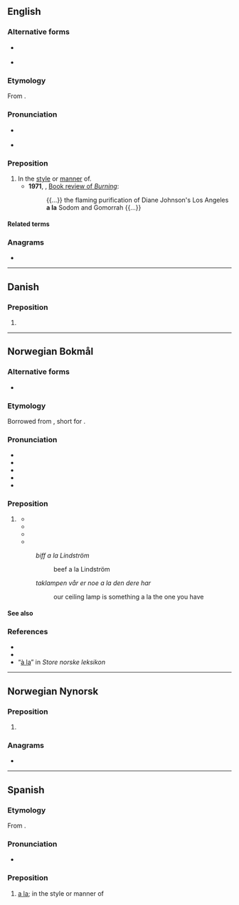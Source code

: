 {{also|Appendix:Variations of "ala"}}
==English==

===Alternative forms===
* {{l|en|à la}} {{qualifier|less common}}
* {{l|en|ala}} {{qualifier|colloquial}}

===Etymology===
From {{bor|en|fr|à la}}.

===Pronunciation===
* {{a|UK}} {{IPA|en|/æ læ/}}
* {{a|US}} {{IPA|en|/ɑ lɑ/}}

===Preposition===
{{en-prep|head=a la}}

# In the [[style]] or [[manner]] of.
#* '''1971''', ''{{w|The New York Times}}'', [https://web.archive.org/web/20090410083445/http://www.nytimes.com/books/00/04/16/specials/johnson-burning.html Book review of ''Burning'']:
#*: {{...}} the flaming purification of Diane Johnson's Los Angeles '''a la''' Sodom and Gomorrah {{...}}

====Related terms====
{{col3|en
|à la carte
|à la King
|a la minute
|a la mode
|à la russe
|chicken à la King
|service à la française
|service à la russe
}}

===Anagrams===
* {{anagrams|en|a=aal|AAL|aal}}

----

==Danish==

===Preposition===
{{da-prep}}

# {{alternative form of|da|à la}}

----

==Norwegian Bokmål==

===Alternative forms===
* {{l|nb|à la}}

===Etymology===
Borrowed from {{bor|nb|fr|à la||in the [[style]] or [[manner]] of}}, short for {{l|nb|a la mode||in fashion}}.

===Pronunciation===
* {{IPA|nb|/alːa/}}
* {{audio|nb|NB - Pronunciation of Norwegian Bokmål «à la».ogg|Audio}}
* {{rhymes|nb|alːa}}
* {{hyphenation|nb|a|la}}
* {{homophones|nb|Allah|à la}}

===Preposition===
{{head|nb|preposition}}

# {{l|en|a la}} {{q|in the [[style]] or [[manner]] of}}
#* {{quote-book|nb|year=1899|author={{w|Jonas Lie (writer)|Jonas Lie}}|title=Faste Forland|page=12|passage=Fastes skjødesløse paaklædning – aldeles a la den gamle|t=Faste's careless attire - completely a la the old one}}
#* {{quote-journal|nb|date=14.11.1931|work=A-magasinet|passage=i «à la», som betyr «à la manière de», d.v.s. som det er brukt der og der hos den og den person, ligger ikke alene en historisk erindring, men deri skjuler sig ofte hemmeligheten ved [mat]rettenes egenartethet|t=i «à la», which means «à la manière de», i.e. as it is used there and there in this and that person, lies not only a historical memory, but often hides the secret of the peculiarity of [food] dishes}}
#* {{quote-book|nb|year= 2005 |author={{w|Knut Borge}} and Tore Skoglund|title=Alt for Norge og vel så det|passage=ymter noen om belønning a la permisjon til jul?|t=does anyone claim rewards a la leave for Christmas?}}
#* {{quote-book|nb|year=2008|author={{w|Jon Michelet}}|title=Brev fra de troende|passage=boka spiller opp mot det klassiske krim-mysteriet, a la Agatha Christie|t=the book plays against the classic crime mystery, a la Agatha Christie}}
#: ''biff a la Lindström''
#:: beef a la Lindström
#: ''taklampen vår er noe a la den dere har''
#:: our ceiling lamp is something a la the one you have

====See also====
{{col4|nb
|a la carte
|a la carte-servering
|a la grecque
|a la mode
}}

===References===
* {{R:The Bokmål Dictionary}}
* {{R:NAOB|à_la}}
* “[http://www.snl.no/à_la à la]” in ''Store norske leksikon''

----

==Norwegian Nynorsk==

===Preposition===
{{nn-prep}}

# {{alt sp|nn|à la}}

===Anagrams===
* {{anagrams|nn|a=aal|ala|à la}}

----

==Spanish==

===Etymology===
From {{bor|en|fr|à la}}.

===Pronunciation===
* {{es-IPA}}

===Preposition===
{{head|es|preposition}}

# [[#English|a la]]; in the style or manner of